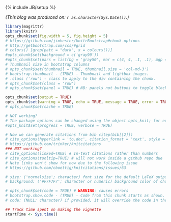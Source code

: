 <!-- setup vignette boiler plate
NB: Do not add yaml code here, put it at the start of the top level Rmd -->
{% include JB/setup %}

*(This blog was produced on: `r as.character(Sys.Date())`.)*  

```r
library(magrittr)
library(knitr)
opts_chunk$set(fig.width = 5, fig.height = 5)
# https://github.com/jimhester/knitrBootstrap#chunk-options
# http://getbootstrap.com/css/#grid
# colors() [grep(patt = "dark", x = colours())]
#opts_chunk$set(background = c('gray90')) 
#opts_chunk$set(pars = list(bg = 'gray50', mar = c(4, 4, .1, .1), mgp = c(2, 1, 0)))
# Thumbnail size in bootstrap columns
# opts_chunk$set(thumbnail = TRUE, thumbnail.size = 'col-md-3') 
# bootstrap.thumbnail - (TRUE) - Thumbnail and lightbox images.
# .class ('row') - class to apply to the div containing the chunk.
# opts_chunk$set(class = 'row')
# opts_chunk$set(panel = TRUE) # NB: panels not buttons to toggle blocks.

opts_chunk$set(output = TRUE) 
opts_chunk$set(warning = TRUE, echo = TRUE, message = TRUE, error = TRUE)
# opts_chunk$set(cache = TRUE)

# NOT working?
# The package options can be changed using the object opts_knit; for example,
#opts_knit$set(progress = TRUE, verbose = TRUE)

# Now we can generate citations from bib citep(bib[[2]])
# cite_options(hyperlink = 'to.doc', citation_format = 'text', style = 'html')
# https://github.com/trinker/knitcitations
### NOT working?
# cite_options(linked=TRUE) # In-text citations rather than numbers
# cite_options(tooltip=TRUE) # will not work inside a github repo due  the lack of the javascript library,
# Note links won't show for now due to the following issue
# https://github.com/cboettig/knitcitations/issues/63

# size: ('normalsize'; character) font size for the default LaTeX output (see ?highlight in the highlight package for a list of possible values)
# background: ('#F7F7F7'; character or numeric) background color of chunks in LaTeX output (passed to the LaTeX package framed); the color model is rgb; it can be either a numeric vector of length 3, with each element between 0 and 1 to denote red, green and blue, or any built-in color in R like red or springgreen3 (see colors() for a full list), or a hex string like #FFFF00, or an integer (all these colors will be converted to the RGB model; see ?col2rgb for details)

# opts_chunk$set(code = TRUE) # WARNING: causes errors
# bootstrap.show.code - (TRUE) - Code from this chunk starts as shown.
# code: (NULL; character) if provided, it will override the code in the current chunk; this allows us to programmatically insert code into the current chunk; e.g. a chunk option code = capture.output(dump('fivenum', '')) will use the source code of the function fivenum to replace the current chunk

## Track time spent on making the vignette
startTime <- Sys.time()
```

